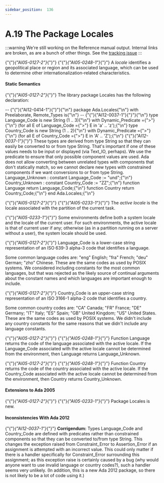 ---
sidebar_position:  136
---

# A.19 The Package Locales

:::warning
We're still working on the Reference manual output.  Internal links are broken,
as are a bunch of other things.
See the [tracking issue](https://github.com/ada-lang-io/ada-lang-io/issues/20)
:::


<p>{"{"}<em>{"AI05-0127-2"}</em>{"}"} {"{"}<em>{"AI05-0248-1"}</em>{"}"} A <em>locale</em> identifies a geopolitical place or region and its associated language, which can be used to determine other internationalization-related characteristics. <br /></p>


#### Static Semantics

<p>{"{"}<em>{"AI05-0127-2"}</em>{"}"} The library package Locales has the following declaration: <br /></p>

<CodeBlock>
--  {"{"}{"AI12-0414-1"}{"}"}{"\n"} package Ada.Locales{"\n"}   with Preelaborate, Remote_Types is{"\n"}
--  {"{"}{"AI12-0037-1"}{"}"}{"\n"}    type Language_Code is new String (1 .. 3){"\n"}      with Dynamic_Predicate ={">"}{"\n"}         (for all E of Language_Code ={">"} E in 'a' .. 'z');{"\n"}   type Country_Code is new String (1 .. 2){"\n"}      with Dynamic_Predicate ={">"}{"\n"}         (for all E of Country_Code  ={">"} E in 'A' .. 'Z');{"\n"}

</CodeBlock>
<Admonition type="aarm" aarm="discussion" title="Discussion: ">
<strong></strong>{"{"}<em>{"AI12-0037-1"}</em>{"}"} These types are derived from type String so that they can easily be converted to or from type String. That's important if one of these values needs to be input or displayed (via Text_IO, perhaps). We use the predicate to ensure that only possible component values are used. Ada does not allow converting between unrelated types with components that don't statically match, so we cannot declare new types with constrained components if we want conversions to or from type String. <br /></Admonition>

<CodeBlock>
   Language_Unknown : constant Language_Code := "und";{"\n"}   Country_Unknown : constant Country_Code := "ZZ";{"\n"}
   function Language return Language_Code;{"\n"}   function Country return Country_Code;{"\n"}
end Ada.Locales;{"\n"}

</CodeBlock>
<p>{"{"}<em>{"AI05-0127-2"}</em>{"}"} {"{"}<em>{"AI05-0233-1"}</em>{"}"} The <em>active locale</em> is the locale associated with the partition of the current task.<br /></p>

<Admonition type="aarm" aarm="implementation-note" title="Implementation Note: ">
<strong></strong>{"{"}<em>{"AI05-0233-1"}</em>{"}"} Some environments define both a system locale and the locale of the current user. For such environments, the active locale is that of current user if any; otherwise (as in a partition running on a server without a user), the system locale should be used. <br /></Admonition>

<p>{"{"}<em>{"AI05-0127-2"}</em>{"}"} Language_Code is a lower-case string representation of an ISO 639-3 alpha-3 code that identifies a language.<br /></p>

<Admonition type="aarm" aarm="discussion" title="Discussion: ">
<strong></strong>Some common language codes are: "eng"  English; "fra"  French; "deu"  German; "zho"  Chinese. These are the same codes as used by POSIX systems. We considered including constants for the most common languages, but that was rejected as the likely source of continual arguments about the constant names and which languages are important enough to include. <br /></Admonition>

<p>{"{"}<em>{"AI05-0127-2"}</em>{"}"} Country_Code is an upper-case string representation of an ISO 3166-1 alpha-2 code that identifies a country.<br /></p>

<Admonition type="aarm" aarm="discussion" title="Discussion: ">
<strong></strong>Some common country codes are: "CA"  Canada; "FR"  France; "DE"  Germany; "IT"  Italy; "ES"  Spain; "GB"  United Kingdom; "US"  United States. These are the same codes as used by POSIX systems. We didn't include any country constants for the same reasons that we didn't include any language constants. <br /></Admonition>

<p>{"{"}<em>{"AI05-0127-2"}</em>{"}"} {"{"}<em>{"AI05-0248-1"}</em>{"}"} Function Language returns the code of the language associated with the active locale. If the Language_Code associated with the active locale cannot be determined from the environment, then Language returns Language_Unknown.<br /></p>

<p>{"{"}<em>{"AI05-0127-2"}</em>{"}"} {"{"}<em>{"AI05-0248-1"}</em>{"}"} Function Country returns the code of the country associated with the active locale. If the Country_Code associated with the active locale cannot be determined from the environment, then Country returns Country_Unknown.<br /></p>


#### Extensions to Ada 2005

<Admonition type="aarm" aarm="note" title="Note: ">
{"{"}<em>{"AI05-0127-2"}</em>{"}"} {"{"}<em>{"AI05-0233-1"}</em>{"}"} Package Locales is new. <br /></Admonition>


#### Inconsistencies With Ada 2012

<Admonition type="aarm" aarm="note" title="Note: ">
{"{"}<em>{"AI12-0037-1"}</em>{"}"} <strong>Corrigendum:</strong> Types Language_Code and Country_Code are defined with predicates rather than constrained components so that they can be converted to/from type String. This changes the exception raised from Constraint_Error to Assertion_Error if an assignment is attempted with an incorrect value. This could only matter if there is a handler specifically for Constraint_Error surrounding this assignment; as this exception raise is certainly caused by a bug (why would anyone want to use invalid language or country codes?), such a handler seems very unlikely. (In addition, this is a new Ada 2012 package, so there is not likely to be a lot of code using it.) <br /></Admonition>

